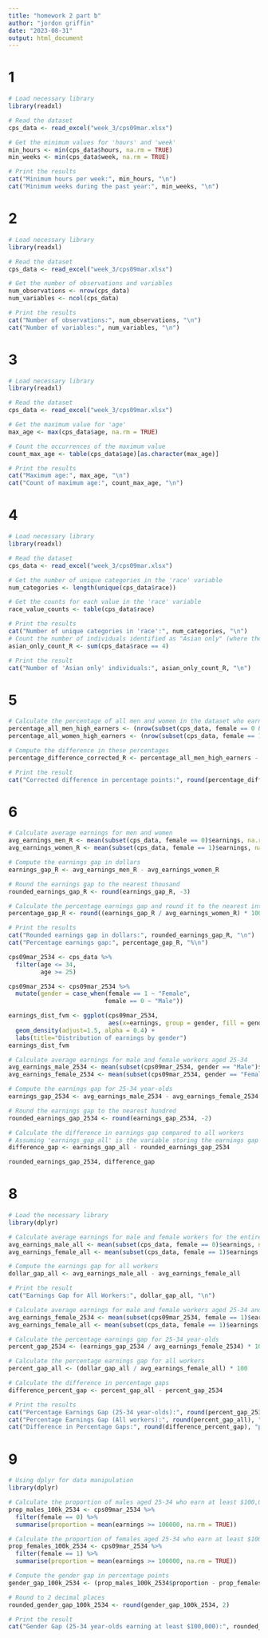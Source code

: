```yaml
---
title: "homework 2 part b"
author: "jordon griffin"
date: "2023-08-31"
output: html_document
---
```

# 1
```r
# Load necessary library
library(readxl)

# Read the dataset
cps_data <- read_excel("week_3/cps09mar.xlsx")

# Get the minimum values for 'hours' and 'week'
min_hours <- min(cps_data$hours, na.rm = TRUE)
min_weeks <- min(cps_data$week, na.rm = TRUE)

# Print the results
cat("Minimum hours per week:", min_hours, "\n")
cat("Minimum weeks during the past year:", min_weeks, "\n")

```
# 2
```r
# Load necessary library
library(readxl)

# Read the dataset
cps_data <- read_excel("week_3/cps09mar.xlsx")

# Get the number of observations and variables
num_observations <- nrow(cps_data)
num_variables <- ncol(cps_data)

# Print the results
cat("Number of observations:", num_observations, "\n")
cat("Number of variables:", num_variables, "\n")
```

# 3
```r
# Load necessary library
library(readxl)

# Read the dataset
cps_data <- read_excel("week_3/cps09mar.xlsx")

# Get the maximum value for 'age'
max_age <- max(cps_data$age, na.rm = TRUE)

# Count the occurrences of the maximum value
count_max_age <- table(cps_data$age)[as.character(max_age)]

# Print the results
cat("Maximum age:", max_age, "\n")
cat("Count of maximum age:", count_max_age, "\n")

```

# 4
```r
# Load necessary library
library(readxl)

# Read the dataset
cps_data <- read_excel("week_3/cps09mar.xlsx")

# Get the number of unique categories in the 'race' variable
num_categories <- length(unique(cps_data$race))

# Get the counts for each value in the 'race' variable
race_value_counts <- table(cps_data$race)

# Print the results
cat("Number of unique categories in 'race':", num_categories, "\n")
# Count the number of individuals identified as "Asian only" (where the value in 'race' column is 4)
asian_only_count_R <- sum(cps_data$race == 4)

# Print the result
cat("Number of 'Asian only' individuals:", asian_only_count_R, "\n")
```

# 5
```r
# Calculate the percentage of all men and women in the dataset who earn at least $100,000
percentage_all_men_high_earners <- (nrow(subset(cps_data, female == 0 & earnings >= 100000)) / nrow(subset(cps_data, female == 0))) * 100
percentage_all_women_high_earners <- (nrow(subset(cps_data, female == 1 & earnings >= 100000)) / nrow(subset(cps_data, female == 1))) * 100

# Compute the difference in these percentages
percentage_difference_corrected_R <- percentage_all_men_high_earners - percentage_all_women_high_earners

# Print the result
cat("Corrected difference in percentage points:", round(percentage_difference_corrected_R), "\n")

```

# 6
```r
# Calculate average earnings for men and women
avg_earnings_men_R <- mean(subset(cps_data, female == 0)$earnings, na.rm = TRUE)
avg_earnings_women_R <- mean(subset(cps_data, female == 1)$earnings, na.rm = TRUE)

# Compute the earnings gap in dollars
earnings_gap_R <- avg_earnings_men_R - avg_earnings_women_R

# Round the earnings gap to the nearest thousand
rounded_earnings_gap_R <- round(earnings_gap_R, -3)

# Calculate the percentage earnings gap and round it to the nearest integer
percentage_gap_R <- round((earnings_gap_R / avg_earnings_women_R) * 100)

# Print the results
cat("Rounded earnings gap in dollars:", rounded_earnings_gap_R, "\n")
cat("Percentage earnings gap:", percentage_gap_R, "%\n")

```

```r
cps09mar_2534 <- cps_data %>%
  filter(age <= 34,
         age >= 25)

cps09mar_2534 <- cps09mar_2534 %>%
  mutate(gender = case_when(female == 1 ~ "Female",
                           female == 0 ~ "Male"))

earnings_dist_fvm <- ggplot(cps09mar_2534, 
                            aes(x=earnings, group = gender, fill = gender)) + 
  geom_density(adjust=1.5, alpha = 0.4) +
  labs(title="Distribution of earnings by gender")
earnings_dist_fvm 
```

```r
# Calculate average earnings for male and female workers aged 25-34
avg_earnings_male_2534 <- mean(subset(cps09mar_2534, gender == "Male")$earnings, na.rm = TRUE)
avg_earnings_female_2534 <- mean(subset(cps09mar_2534, gender == "Female")$earnings, na.rm = TRUE)

# Compute the earnings gap for 25-34 year-olds
earnings_gap_2534 <- avg_earnings_male_2534 - avg_earnings_female_2534

# Round the earnings gap to the nearest hundred
rounded_earnings_gap_2534 <- round(earnings_gap_2534, -2)

# Calculate the difference in earnings gap compared to all workers
# Assuming 'earnings_gap_all' is the variable storing the earnings gap for all workers
difference_gap <- earnings_gap_all - rounded_earnings_gap_2534

rounded_earnings_gap_2534, difference_gap

```
# 8
```r
# Load the necessary library
library(dplyr)

# Calculate average earnings for male and female workers for the entire dataset
avg_earnings_male_all <- mean(subset(cps_data, female == 0)$earnings, na.rm = TRUE)
avg_earnings_female_all <- mean(subset(cps_data, female == 1)$earnings, na.rm = TRUE)

# Compute the earnings gap for all workers
dollar_gap_all <- avg_earnings_male_all - avg_earnings_female_all

# Print the result
cat("Earnings Gap for All Workers:", dollar_gap_all, "\n")

# Calculate average earnings for male and female workers aged 25-34 and for all workers
avg_earnings_female_2534 <- mean(subset(cps09mar_2534, female == 1)$earnings, na.rm = TRUE)
avg_earnings_female_all <- mean(subset(cps_data, female == 1)$earnings, na.rm = TRUE)

# Calculate the percentage earnings gap for 25-34 year-olds
percent_gap_2534 <- (earnings_gap_2534 / avg_earnings_female_2534) * 100

# Calculate the percentage earnings gap for all workers
percent_gap_all <- (dollar_gap_all / avg_earnings_female_all) * 100

# Calculate the difference in percentage gaps
difference_percent_gap <- percent_gap_all - percent_gap_2534

# Print the results
cat("Percentage Earnings Gap (25-34 year-olds):", round(percent_gap_2534), "%\n")
cat("Percentage Earnings Gap (All workers):", round(percent_gap_all), "%\n")
cat("Difference in Percentage Gaps:", round(difference_percent_gap), "percentage points\n")

```

# 9
```r
# Using dplyr for data manipulation
library(dplyr)

# Calculate the proportion of males aged 25-34 who earn at least $100,000
prop_males_100k_2534 <- cps09mar_2534 %>% 
  filter(female == 0) %>% 
  summarise(proportion = mean(earnings >= 100000, na.rm = TRUE))

# Calculate the proportion of females aged 25-34 who earn at least $100,000
prop_females_100k_2534 <- cps09mar_2534 %>% 
  filter(female == 1) %>% 
  summarise(proportion = mean(earnings >= 100000, na.rm = TRUE))

# Compute the gender gap in percentage points
gender_gap_100k_2534 <- (prop_males_100k_2534$proportion - prop_females_100k_2534$proportion) * 100

# Round to 2 decimal places
rounded_gender_gap_100k_2534 <- round(gender_gap_100k_2534, 2)

# Print the result
cat("Gender Gap (25-34 year-olds earning at least $100,000):", rounded_gender_gap_100k_2534, "percentage points\n")

```